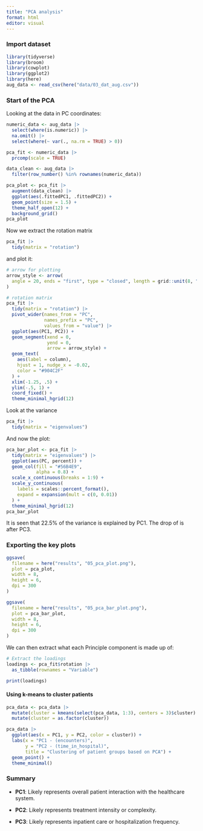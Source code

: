 ```yaml
---
title: "PCA analysis"
format: html
editor: visual
---
```


### Import dataset

```r
library(tidyverse)
library(broom)
library(cowplot)
library(ggplot2)
library(here)
aug_data <- read_csv(here("data/03_dat_aug.csv"))
```

### Start of the PCA

Looking at the data in PC coordinates:

```r
numeric_data <- aug_data |> 
  select(where(is.numeric)) |> 
  na.omit() |> 
  select(where(~ var(., na.rm = TRUE) > 0))

pca_fit <- numeric_data |>  
  prcomp(scale = TRUE) 

data_clean <- aug_data |> 
  filter(row_number() %in% rownames(numeric_data))

pca_plot <- pca_fit |> 
  augment(data_clean) |>  
  ggplot(aes(.fittedPC1, .fittedPC2)) + 
  geom_point(size = 1.5) +
  theme_half_open(12) +
  background_grid()
pca_plot
```

Now we extract the rotation matrix

```r
pca_fit |> 
  tidy(matrix = "rotation")
```

and plot it:

```r
# arrow for plotting
arrow_style <- arrow(
  angle = 20, ends = "first", type = "closed", length = grid::unit(8, "pt")
)

# rotation matrix
pca_fit |> 
  tidy(matrix = "rotation") |> 
  pivot_wider(names_from = "PC",
              names_prefix = "PC",
              values_from = "value") |> 
  ggplot(aes(PC1, PC2)) +
  geom_segment(xend = 0,
               yend = 0,
               arrow = arrow_style) +
  geom_text(
    aes(label = column),
    hjust = 1, nudge_x = -0.02, 
    color = "#904C2F"
  ) +
  xlim(-1.25, .5) +
  ylim(-.5, 1) +
  coord_fixed() + 
  theme_minimal_hgrid(12)
```

Look at the variance

```r
pca_fit |> 
  tidy(matrix = "eigenvalues")
```

And now the plot:

```r
pca_bar_plot <- pca_fit |> 
  tidy(matrix = "eigenvalues") |> 
  ggplot(aes(PC, percent)) +
  geom_col(fill = "#56B4E9",
           alpha = 0.8) +
  scale_x_continuous(breaks = 1:9) +
  scale_y_continuous(
    labels = scales::percent_format(),
    expand = expansion(mult = c(0, 0.01))
  ) +
  theme_minimal_hgrid(12)
pca_bar_plot
```

It is seen that 22.5% of the variance is explained by PC1. The drop of is after PC3.

### Exporting the key plots

```r
ggsave(
  filename = here("results", "05_pca_plot.png"),
  plot = pca_plot, 
  width = 8, 
  height = 6, 
  dpi = 300
)

ggsave(
  filename = here("results", "05_pca_bar_plot.png"),  
  plot = pca_bar_plot, 
  width = 8, 
  height = 6, 
  dpi = 300
)
```

We can then extract what each Principle component is made up of:

```r
# Extract the loadings
loadings <- pca_fit$rotation |> 
  as_tibble(rownames = "Variable")

print(loadings)
```

#### Using k-means to cluster patients

```r
pca_data <- pca_data |> 
  mutate(cluster = kmeans(select(pca_data, 1:3), centers = 3)$cluster) |> 
  mutate(cluster = as.factor(cluster))

pca_data |> 
  ggplot(aes(x = PC1, y = PC2, color = cluster)) +
  labs(x = "PC1 - (encounters)",
       y = "PC2 - (time_in_hospital)",
       title = "Clustering of patient groups based on PCA") +
  geom_point() +
  theme_minimal()
```

### Summary

-   **PC1**: Likely represents overall patient interaction with the healthcare system.

-   **PC2**: Likely represents treatment intensity or complexity.

-   **PC3**: Likely represents inpatient care or hospitalization frequency.
